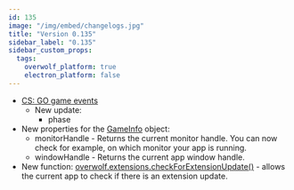 ```yaml
---
id: 135
image: "/img/embed/changelogs.jpg"
title: "Version 0.135"
sidebar_label: "0.135"
sidebar_custom_props:
  tags:
    overwolf_platform: true
    electron_platform: false
---
```


* [CS: GO game events](/api/game-data/supported-games/counter-strike-global-offensive#docsNav)
  * New update:
    * phase
* New properties for the [GameInfo](/api/games#gameinfo-object) object:
  * monitorHandle - Returns the current monitor handle. You can now check for example, on which monitor your app is running.
  * windowHandle - Returns the current app window handle.
* New function: [overwolf.extensions.checkForExtensionUpdate()](/api/extensions#checkforextensionupdatecallback) -  allows the current app to check if there is an extension update.

